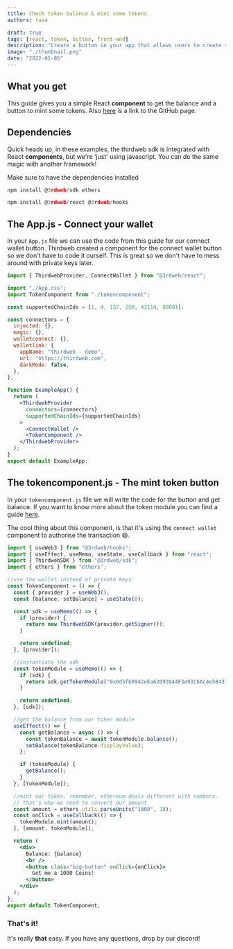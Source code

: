 ```yaml
---
title: Check token balance & mint some tokens
authors: raza

draft: true
tags: [react, token, button, front-end]
description: "Create a button in your app that allows users to create some tokens"
image: "./thumbnail.png"
date: "2022-01-05"
---
```


## What you get

This guide gives you a simple React **component** to get the balance and a button to mint some tokens. Also [here](https://github.com/razacodespython/tokenapp) is a link to the GitHub page.

## Dependencies

Quick heads up, in these examples, the thirdweb sdk is integrated with React **components**, but we're ‘just' using javascript. You can do the same magic with another framework!

Make sure to have the dependencies installed

```jsx title="App.js"
npm install @3rdweb/sdk ethers

npm install @3rdweb/react @3rdweb/hooks
```

## The App.js - Connect your wallet

In your `App.js` file we can use the code from this guide for our connect wallet button. Thirdweb created a component for the connect wallet button so we don't have to code it ourself. This is great so we don't have to mess around with private keys later.

```jsx
import { ThirdwebProvider, ConnectWallet } from "@3rdweb/react";

import "./App.css";
import TokenComponent from "./tokencomponent";

const supportedChainIds = [1, 4, 137, 250, 43114, 80001];

const connectors = {
  injected: {},
  magic: {},
  walletconnect: {},
  walletlink: {
    appName: "thirdweb - demo",
    url: "https://thirdweb.com",
    darkMode: false,
  },
};

function ExampleApp() {
  return (
    <ThirdwebProvider
      connectors={connectors}
      supportedChainIds={supportedChainIds}
    >
      <ConnectWallet />
      <TokenComponent />
    </ThirdwebProvider>
  );
}
export default ExampleApp;
```

## The tokencomponent.js - The mint token button

In your `tokencomponent.js` file we will write the code for the button and get balance. If you want to know more about the token module you can find a guide [here](/guides/create-your-currency-with-typescript-sdk).

The cool thing about this component, is that it's using the `connect wallet` component to authorise the transaction 😄.

```jsx title="tokencomponent.js"
import { useWeb3 } from "@3rdweb/hooks";
import { useEffect, useMemo, useState, useCallback } from "react";
import { ThirdwebSDK } from "@3rdweb/sdk";
import { ethers } from "ethers";

//use the wallet instead of private keys
const TokenComponent = () => {
  const { provider } = useWeb3();
  const [balance, setBalance] = useState(0);

  const sdk = useMemo(() => {
    if (provider) {
      return new ThirdwebSDK(provider.getSigner());
    }

    return undefined;
  }, [provider]);

  //instantiate the sdk
  const tokenModule = useMemo(() => {
    if (sdk) {
      return sdk.getTokenModule("0x0d5fb8942eEa62093944F3e91C6Ac4e584336741");
    }

    return undefined;
  }, [sdk]);

  //get the balance from our token module
  useEffect(() => {
    const getBalance = async () => {
      const tokenBalance = await tokenModule.balance();
      setBalance(tokenBalance.displayValue);
    };

    if (tokenModule) {
      getBalance();
    }
  }, [tokenModule]);

  //mint our token. remember, ethereum deals different with numbers.
  // that's why we need to convert our amount
  const amount = ethers.utils.parseUnits("1000", 18);
  const onClick = useCallback(() => {
    tokenModule.mint(amount);
  }, [amount, tokenModule]);

  return (
    <div>
      Balance: {balance}
      <br />
      <button class="big-button" onClick={onClick}>
        Get me a 1000 Coins!
      </button>
    </div>
  );
};
export default TokenComponent;
```

### That's it!

It's really **that** easy. If you have any questions, drop by our discord!
